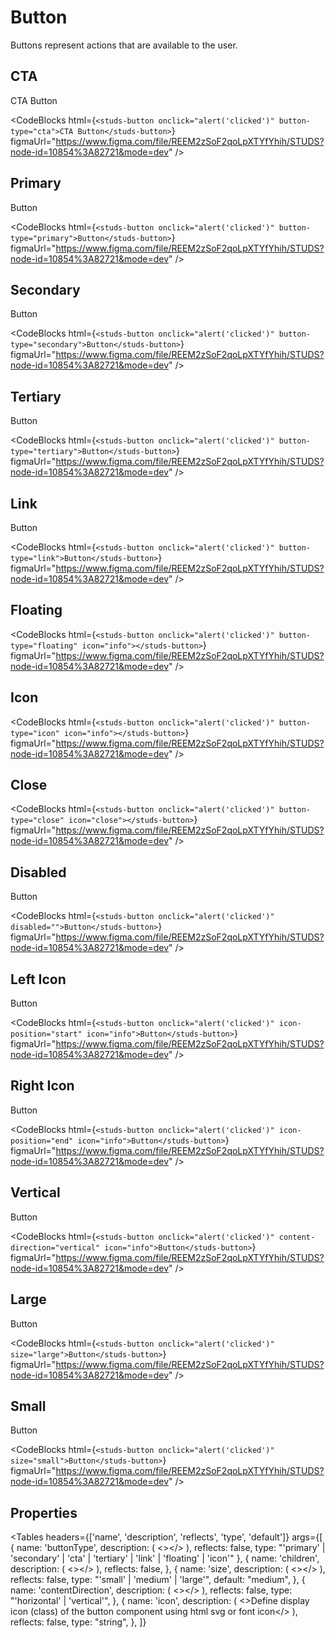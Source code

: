 # Button

<HeaderComponent
  htmlTag="studs-button"
  jsxTag="StudsButton"
  version="Since 2.0"
  status="Stable"
/>

Buttons represent actions that are available to the user.

## CTA

<ResizerFeatures>
  <studs-button onclick="alert('clicked')" button-type="cta">
    CTA Button
  </studs-button>
</ResizerFeatures>

<CodeBlocks
  html={`
<studs-button onclick="alert('clicked')" button-type="cta">CTA Button</studs-button>
  `}
  figmaUrl="https://www.figma.com/file/REEM2zSoF2qoLpXTYfYhih/STUDS?node-id=10854%3A82721&mode=dev"
/>

## Primary

<ResizerFeatures>
  <studs-button onclick="alert('clicked')" button-type="primary">
    Button
  </studs-button>
</ResizerFeatures>

<CodeBlocks
  html={`
<studs-button onclick="alert('clicked')" button-type="primary">Button</studs-button>
  `}
  figmaUrl="https://www.figma.com/file/REEM2zSoF2qoLpXTYfYhih/STUDS?node-id=10854%3A82721&mode=dev"
/>

## Secondary

<ResizerFeatures>
  <studs-button onclick="alert('clicked')" button-type="secondary">
    Button
  </studs-button>
</ResizerFeatures>

<CodeBlocks
  html={`
<studs-button onclick="alert('clicked')" button-type="secondary">Button</studs-button>
  `}
  figmaUrl="https://www.figma.com/file/REEM2zSoF2qoLpXTYfYhih/STUDS?node-id=10854%3A82721&mode=dev"
/>

## Tertiary

<ResizerFeatures>
  <studs-button onclick="alert('clicked')" button-type="tertiary">
    Button
  </studs-button>
</ResizerFeatures>

<CodeBlocks
  html={`
<studs-button onclick="alert('clicked')" button-type="tertiary">Button</studs-button>
  `}
  figmaUrl="https://www.figma.com/file/REEM2zSoF2qoLpXTYfYhih/STUDS?node-id=10854%3A82721&mode=dev"
/>

## Link

<ResizerFeatures>
  <studs-button onclick="alert('clicked')" button-type="link">
    Button
  </studs-button>
</ResizerFeatures>

<CodeBlocks
  html={`
<studs-button onclick="alert('clicked')" button-type="link">Button</studs-button>
  `}
  figmaUrl="https://www.figma.com/file/REEM2zSoF2qoLpXTYfYhih/STUDS?node-id=10854%3A82721&mode=dev"
/>

## Floating

<ResizerFeatures>
  <studs-button
    onclick="alert('clicked')"
    button-type="floating"
    icon="info"
  ></studs-button>
</ResizerFeatures>

<CodeBlocks
  html={`
<studs-button onclick="alert('clicked')" button-type="floating" icon="info"></studs-button>
  `}
  figmaUrl="https://www.figma.com/file/REEM2zSoF2qoLpXTYfYhih/STUDS?node-id=10854%3A82721&mode=dev"
/>

## Icon

<ResizerFeatures>
  <studs-button
    onclick="alert('clicked')"
    button-type="icon"
    icon="info"
  ></studs-button>
</ResizerFeatures>

<CodeBlocks
  html={`
<studs-button onclick="alert('clicked')" button-type="icon" icon="info"></studs-button>
  `}
  figmaUrl="https://www.figma.com/file/REEM2zSoF2qoLpXTYfYhih/STUDS?node-id=10854%3A82721&mode=dev"
/>

## Close

<ResizerFeatures>
  <studs-button
    onclick="alert('clicked')"
    button-type="close"
    icon="close"
  ></studs-button>
</ResizerFeatures>

<CodeBlocks
  html={`
<studs-button onclick="alert('clicked')" button-type="close" icon="close"></studs-button>
  `}
  figmaUrl="https://www.figma.com/file/REEM2zSoF2qoLpXTYfYhih/STUDS?node-id=10854%3A82721&mode=dev"
/>

## Disabled

<ResizerFeatures>
  <studs-button onclick="alert('clicked')" disabled="">
    Button
  </studs-button>
</ResizerFeatures>

<CodeBlocks
  html={`
<studs-button onclick="alert('clicked')" disabled="">Button</studs-button>
  `}
  figmaUrl="https://www.figma.com/file/REEM2zSoF2qoLpXTYfYhih/STUDS?node-id=10854%3A82721&mode=dev"
/>

## Left Icon

<ResizerFeatures>
  <studs-button onclick="alert('clicked')" icon-position="start" icon="info">
    Button
  </studs-button>
</ResizerFeatures>

<CodeBlocks
  html={`
<studs-button onclick="alert('clicked')" icon-position="start" icon="info">Button</studs-button>
  `}
  figmaUrl="https://www.figma.com/file/REEM2zSoF2qoLpXTYfYhih/STUDS?node-id=10854%3A82721&mode=dev"
/>

## Right Icon

<ResizerFeatures>
  <studs-button onclick="alert('clicked')" icon-position="end" icon="info">
    Button
  </studs-button>
</ResizerFeatures>

<CodeBlocks
  html={`
<studs-button onclick="alert('clicked')" icon-position="end" icon="info">Button</studs-button>
  `}
  figmaUrl="https://www.figma.com/file/REEM2zSoF2qoLpXTYfYhih/STUDS?node-id=10854%3A82721&mode=dev"
/>

## Vertical

<ResizerFeatures>
  <studs-button
    onclick="alert('clicked')"
    content-direction="vertical"
    icon="info"
  >
    Button
  </studs-button>
</ResizerFeatures>

<CodeBlocks
  html={`
<studs-button onclick="alert('clicked')" content-direction="vertical" icon="info">Button</studs-button>
  `}
  figmaUrl="https://www.figma.com/file/REEM2zSoF2qoLpXTYfYhih/STUDS?node-id=10854%3A82721&mode=dev"
/>

## Large

<ResizerFeatures>
  <studs-button onclick="alert('clicked')" size="large">
    Button
  </studs-button>
</ResizerFeatures>

<CodeBlocks
  html={`
<studs-button onclick="alert('clicked')" size="large">Button</studs-button>
  `}
  figmaUrl="https://www.figma.com/file/REEM2zSoF2qoLpXTYfYhih/STUDS?node-id=10854%3A82721&mode=dev"
/>

## Small

<ResizerFeatures>
  <studs-button onclick="alert('clicked')" size="small">
    Button
  </studs-button>
</ResizerFeatures>

<CodeBlocks
  html={`
<studs-button onclick="alert('clicked')" size="small">Button</studs-button>
  `}
  figmaUrl="https://www.figma.com/file/REEM2zSoF2qoLpXTYfYhih/STUDS?node-id=10854%3A82721&mode=dev"
/>

## Properties

<Tables
  headers={['name', 'description', 'reflects', 'type', 'default']}
  args={[
    {
      name: 'buttonType',
      description: (
        <></>
      ),
      reflects: false,
      type: "'primary' | 'secondary' | 'cta' | 'tertiary' | 'link' | 'floating' | 'icon'"
    },
    {
      name: 'children',
      description: (
        <></>
      ),
      reflects: false,
    },
    {
      name: 'size',
      description: (
        <></>
      ),
      reflects: false,
      type: "'small' | 'medium' | 'large'",
      default: "medium",
    },
    {
      name: 'contentDirection',
      description: (
        <></>
      ),
      reflects: false,
      type: "'horizontal' | 'vertical'",
    },
    {
      name: 'icon',
      description: (
        <>Define display icon (class) of the button component using html svg or font icon</>
      ),
      reflects: false,
      type: "string",
    },
  ]}
></Tables>

